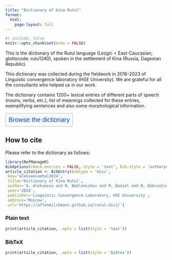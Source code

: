 ```yaml
---
title: "Dictionary of Kina Rutul"
format: 
  html:
    page-layout: full
---
```


```r
#| include: false
knitr::opts_chunk$set(echo = FALSE)
```

This is the dictionary of the Rutul language (Lezgic < East-Caucasian; glottocode: rutu1240), spoken in the settlement of Kina (Russia, Dagestan Republic).

This dictionary was collected during the fieldwork in 2016-2023 of Linguistic convergence laboratory (HSE University). We are grateful for all the consultants who helped us in our work.

The dictionary contains 1200+ lexical entries of different parts of speech (nouns, verbs, etc.), list of meanings collected for these entries, exemplifying sentences and also some morphological information.

<button onclick="window.location.href='./dictionary.html';" style="color: #094fb6; background-color: #f8f9fa; border-radius: 4px; border: 2px solid lightgray; font-size: 20px; padding: 8px;">
  Browse the dictionary
</button>


## How to cite
Please refer to the dictionary as follows:

```r
library(RefManageR)
BibOptions(check.entries = FALSE, style = 'text', bib.style = 'authoryear')
article_citation <- BibEntry(bibtype = 'misc', 
 key='alekseevaetal2024',
 title='Dictionary of Kina Rutul',
 author='A. Alekseeva and N. Beklemishev and M. Daniel and N. Dobrushina and K. Filatov and A. Ivanova and T. Maisak and I. Osorgin',
 year='2024',
 publisher='Linguistic Convergence Laboratory, HSE University',
 address='Moscow',
 url='https://affenmilchmann.github.io/rutul-dict/')
```

::: {.panel-tabset}
### Plain text
```r
print(article_citation, .opts = list(style = 'text'))
```
### BibTeX

```r
print(article_citation, .opts = list(style = 'Bibtex'))
```
:::